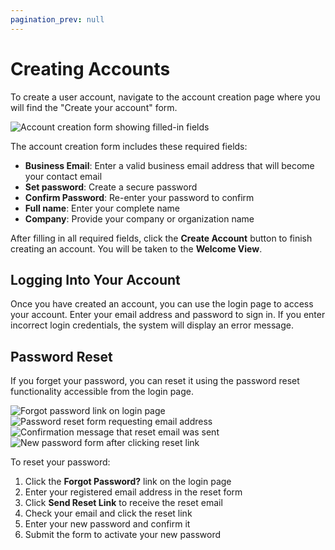 ```yaml
---
pagination_prev: null
---
```


# Creating Accounts

To create a user account, navigate to the account creation page where you will find the "Create your account" form.

<Image id="create-account-filled-in" alt="Account creation form showing filled-in fields" />

The account creation form includes these required fields:

- **Business Email**: Enter a valid business email address that will become your contact email
- **Set password**: Create a secure password
- **Confirm Password**: Re-enter your password to confirm
- **Full name**: Enter your complete name
- **Company**: Provide your company or organization name

After filling in all required fields, click the **Create Account** button to finish creating an account. You will be taken to the <Topic id="gui-welcome">**Welcome View**</Topic>.

## Logging Into Your Account

Once you have created an account, you can use the login page to access your account. Enter your email address and password to sign in. If you enter incorrect login credentials, the system will display an error message.

## Password Reset

If you forget your password, you can reset it using the password reset functionality accessible from the login page.

<Image id="reset-password-forgot" alt="Forgot password link on login page" />

<Image id="reset-password-mail-address" alt="Password reset form requesting email address" />

<Image id="reset-password-mail-sent" alt="Confirmation message that reset email was sent" />

<Image id="reset-password-mail-link-opened" alt="New password form after clicking reset link" />

To reset your password:

1. Click the **Forgot Password?** link on the login page
2. Enter your registered email address in the reset form
3. Click **Send Reset Link** to receive the reset email
4. Check your email and click the reset link
5. Enter your new password and confirm it
6. Submit the form to activate your new password
